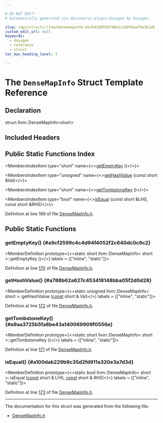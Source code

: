 ```yaml
---

# DO NOT EDIT!
# Automatically generated via docusaurus-plugin-doxygen by Doxygen.

slug: /api/structs/llvm/densemapinfo-6a7b42d0fb07d6e1c1b9f6aaf0a3b1a5
custom_edit_url: null
keywords:
  - doxygen
  - reference
  - struct
toc_max_heading_level: 3

---
```





# The `DenseMapInfo` Struct Template Reference

<DoxygenPage pluginConfig={pluginConfig}>



## Declaration

<CodeBlock>struct llvm::DenseMapInfo&lt;short&gt;</CodeBlock>

## Included Headers

<IncludesList>
<IncludesListItem
  filePath="llvm/ADT/DenseMapInfo.h"
  permalink="/docs/api/files/include/include/llvm/include/llvm/adt/densemapinfo-h"
  isLocal="true" />
</IncludesList>

## Public Static Functions Index

<MembersIndex>

<MembersIndexItem
  type="short"
  name={<><a href="#a9cf2599c4c4d94f4052f2c640dc0c9c2">getEmptyKey</a> ()</>}>
</MembersIndexItem>

<MembersIndexItem
  type="unsigned"
  name={<><a href="#a788b62a627c453418148bba05f2d0d28">getHashValue</a> (const short &amp;Val)</>}>
</MembersIndexItem>

<MembersIndexItem
  type="short"
  name={<><a href="#a9aa3725b5fa8be43a140069909f0556e">getTombstoneKey</a> ()</>}>
</MembersIndexItem>

<MembersIndexItem
  type="bool"
  name={<><a href="#a100dab229b9c35d2fd911a320e3a7d3d">isEqual</a> (const short &amp;LHS, const short &amp;RHS)</>}>
</MembersIndexItem>

</MembersIndex>


Definition at line 169 of file <a href="/docs/api/files/include/include/llvm/include/llvm/adt/densemapinfo-h">DenseMapInfo.h</a>.

<SectionDefinition>

## Public Static Functions

### getEmptyKey() {#a9cf2599c4c4d94f4052f2c640dc0c9c2}

<MemberDefinition
  prototype={<>static short llvm::DenseMapInfo&lt; short &gt;::getEmptyKey ()</>}
  labels = {["inline", "static"]}>

Definition at line <a href="/docs/api/files/include/include/llvm/include/llvm/adt/densemapinfo-h/#l00170">170</a> of file <a href="/docs/api/files/include/include/llvm/include/llvm/adt/densemapinfo-h">DenseMapInfo.h</a>.
</MemberDefinition>

### getHashValue() {#a788b62a627c453418148bba05f2d0d28}

<MemberDefinition
  prototype={<>static unsigned llvm::DenseMapInfo&lt; short &gt;::getHashValue (<a href="/docs/api/files/lib/lib/target/lib/target/aarch64/aarch64promoteconstant-cpp/#a90f8350fecae261c25be85d38b451bff">const</a> short &amp; Val)</>}
  labels = {["inline", "static"]}>

Definition at line <a href="/docs/api/files/include/include/llvm/include/llvm/adt/densemapinfo-h/#l00172">172</a> of file <a href="/docs/api/files/include/include/llvm/include/llvm/adt/densemapinfo-h">DenseMapInfo.h</a>.
</MemberDefinition>

### getTombstoneKey() {#a9aa3725b5fa8be43a140069909f0556e}

<MemberDefinition
  prototype={<>static short llvm::DenseMapInfo&lt; short &gt;::getTombstoneKey ()</>}
  labels = {["inline", "static"]}>

Definition at line <a href="/docs/api/files/include/include/llvm/include/llvm/adt/densemapinfo-h/#l00171">171</a> of file <a href="/docs/api/files/include/include/llvm/include/llvm/adt/densemapinfo-h">DenseMapInfo.h</a>.
</MemberDefinition>

### isEqual() {#a100dab229b9c35d2fd911a320e3a7d3d}

<MemberDefinition
  prototype={<>static bool llvm::DenseMapInfo&lt; short &gt;::isEqual (<a href="/docs/api/files/lib/lib/target/lib/target/aarch64/aarch64promoteconstant-cpp/#a90f8350fecae261c25be85d38b451bff">const</a> short &amp; LHS, <a href="/docs/api/files/lib/lib/target/lib/target/aarch64/aarch64promoteconstant-cpp/#a90f8350fecae261c25be85d38b451bff">const</a> short &amp; RHS)</>}
  labels = {["inline", "static"]}>

Definition at line <a href="/docs/api/files/include/include/llvm/include/llvm/adt/densemapinfo-h/#l00173">173</a> of file <a href="/docs/api/files/include/include/llvm/include/llvm/adt/densemapinfo-h">DenseMapInfo.h</a>.
</MemberDefinition>

</SectionDefinition>

<hr/>

The documentation for this struct was generated from the following file:

<ul>
<li><a href="/docs/api/files/include/include/llvm/include/llvm/adt/densemapinfo-h">DenseMapInfo.h</a></li>
</ul>

</DoxygenPage>
